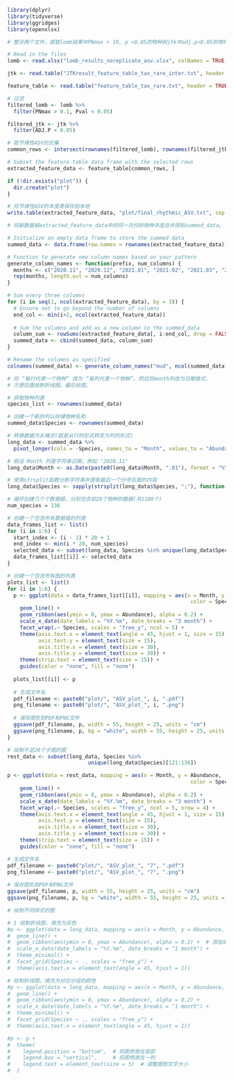 
```{r}
library(dplyr)
library(tidyverse)
library(ggridges)
library(openxlsx)

# 整合两个文件，提取lomb结果中PNmax > 10, p <0.05的物种和jtk中adj.p<0.05的物种

# Read in the files
lomb <- read.xlsx("lomb_results_noreplicate_asv.xlsx", colNames = TRUE, rowNames = T)

jtk <- read.table("JTKresult_feature_table_tax_rare_inter.txt", header = TRUE, sep = "\t", check.names = FALSE, row.names = 1)

feature_table <- read.table("feature_table_tax_rare.txt", header = TRUE, sep = "\t", check.names = FALSE, row.names = 1)

# 过滤
filtered_lomb <- lomb %>%
  filter(PNmax > 0.1, Pval < 0.05)

filtered_jtk <- jtk %>%
  filter(ADJ.P < 0.05)

# 取节律性ASV的交集
common_rows <- intersect(rownames(filtered_lomb), rownames(filtered_jtk))

# Subset the feature table data frame with the selected rows
extracted_feature_data <- feature_table[common_rows, ]

if (!dir.exists("plot")) {
  dir.create("plot")
}

# 将节律性ASV的丰度表保存到本地
write.table(extracted_feature_data, "plot/final_rhythmic_ASV.txt", sep = "\t", quote = FALSE, col.names = NA)
```


```{r}
# 将新数据框extracted_feature_data中的同一月份的物种丰度合并得到summed_data。

# Initialize an empty data frame to store the summed data
summed_data <- data.frame(row.names = rownames(extracted_feature_data))

# Function to generate new column names based on your pattern
generate_column_names <- function(prefix, num_columns) {
  months <- c("2020.11", "2020.12", "2021.01", "2021.02", "2021.03", "2021.04", "2021.05", "2021.06", "2021.07", "2021.08", "2021.09", "2021.10", "2021.11", "2021.12", "2022.01", "2022.02", "2022.03", "2022.04", "2022.05", "2022.06", "2022.07", "2022.08", "2022.09", "2022.10")
  rep(months, length.out = num_columns)
}

# Sum every three columns
for (i in seq(1, ncol(extracted_feature_data), by = 3)) {
  # Ensure not to go beyond the number of columns
  end_col <- min(i+2, ncol(extracted_feature_data))
  
  # Sum the columns and add as a new column to the summed_data
  column_sum <- rowSums(extracted_feature_data[, i:end_col, drop = FALSE])
  summed_data <- cbind(summed_data, column_sum)
}

# Rename the columns as specified
colnames(summed_data) <- generate_column_names("mud", ncol(summed_data))

```


```{r}
# 将 “每行代表一个物种” 改为 “每列代表一个物种”。然后将month列改为日期格式，
# 方便后面绘制折线图。最后绘图。

# 获取物种列表
species_list <- rownames(summed_data)

# 创建一个新的列以存储物种名称
summed_data$Species <- rownames(summed_data)

# 转换数据为长格式(就是从行的形式转变为列的形式)
long_data <- summed_data %>%
  pivot_longer(cols = -Species, names_to = "Month", values_to = "Abundance")

# 假设 Month 列是字符串日期，例如 "2020.11"
long_data$Month <- as.Date(paste0(long_data$Month, ".01"), format = "%Y.%m.%d")

# 使用strsplit函数分割字符串并提取最后一个分号后面的内容
long_data$Species <- sapply(strsplit(long_data$Species, ";"), function(x) tail(x, 1))

# 循环创建几个个数据框，分别包含前20个物种的数据(共1180个)
num_species = 136

# 创建一个包含所有数据框的列表
data_frames_list <- list()
for (i in 1:6) {
  start_index <- (i - 1) * 20 + 1
  end_index <- min(i * 20, num_species)
  selected_data <- subset(long_data, Species %in% unique(long_data$Species)[start_index:end_index])
  data_frames_list[[i]] <- selected_data
}

# 创建一个包含所有图的列表
plots_list <- list()
for (i in 1:6) {
  p <- ggplot(data = data_frames_list[[i]], mapping = aes(x = Month, y = Abundance, 
                                                           color = Species, fill = Species)) +
    geom_line() +
    geom_ribbon(aes(ymin = 0, ymax = Abundance), alpha = 0.2) +
    scale_x_date(date_labels = "%Y.%m", date_breaks = "3 month") +
    facet_wrap(.~ Species, scales = "free_y", ncol = 5) +
    theme(axis.text.x = element_text(angle = 45, hjust = 1, size = 15), 
          axis.text.y = element_text(size = 15), 
          axis.title.x = element_text(size = 30), 
          axis.title.y = element_text(size = 30)) +
    theme(strip.text = element_text(size = 15)) +
    guides(color = "none", fill = "none")
  
  plots_list[[i]] <- p
  
  # 生成文件名
  pdf_filename <- paste0("plot/", "ASV_plot_", i, ".pdf")
  png_filename <- paste0("plot/", "ASV_plot_", i, ".png")
  
  # 保存图形到PDF和PNG文件
  ggsave(pdf_filename, p, width = 55, height = 25, units = "cm")
  ggsave(png_filename, p, bg = "white", width = 55, height = 25, units = "cm")
}

# 绘制不足20个子图的图
rest_data <- subset(long_data, Species %in%
                          unique(long_data$Species)[121:136])

p <- ggplot(data = rest_data, mapping = aes(x = Month, y = Abundance, 
                                                           color = Species, fill = Species)) +
    geom_line() +
    geom_ribbon(aes(ymin = 0, ymax = Abundance), alpha = 0.2) +
    scale_x_date(date_labels = "%Y.%m", date_breaks = "3 month") +
    facet_wrap(.~ Species, scales = "free_y", ncol = 5, nrow = 4) +
    theme(axis.text.x = element_text(angle = 45, hjust = 1, size = 15), 
          axis.text.y = element_text(size = 15), 
          axis.title.x = element_text(size = 30), 
          axis.title.y = element_text(size = 30)) +
    theme(strip.text = element_text(size = 15)) +
    guides(color = "none", fill = "none")

# 生成文件名
pdf_filename <- paste0("plot/", "ASV_plot_", "7", ".pdf")
png_filename <- paste0("plot/", "ASV_plot_", "7", ".png")
  
# 保存图形到PDF和PNG文件
ggsave(pdf_filename, p, width = 55, height = 25, units = "cm")
ggsave(png_filename, p, bg = "white", width = 55, height = 25, units = "cm")
```

```{r}
# 绘制不同样式的图

# 1 绘制折线图，填充为灰色
#p <- ggplot(data = long_data, mapping = aes(x = Month, y = Abundance, color = Species)) +
#  geom_line() +
#  geom_ribbon(aes(ymin = 0, ymax = Abundance), alpha = 0.2) +  # 添加填充颜色
#  scale_x_date(date_labels = "%Y.%m", date_breaks = "1 month") +
#  theme_minimal() +
#  facet_grid(Species ~ ., scales = "free_y") +
#  theme(axis.text.x = element_text(angle = 45, hjust = 1))

# 绘制折线图，填充为对应分组的颜色
#p <- ggplot(data = long_data, mapping = aes(x = Month, y = Abundance, color = Species, fill = #Species)) +
#  geom_line() +
#  geom_ribbon(aes(ymin = 0, ymax = Abundance), alpha = 0.2) +
#  scale_x_date(date_labels = "%Y.%m", date_breaks = "1 month") +
#  theme_minimal() +
#  facet_grid(Species ~ ., scales = "free_y") +
#  theme(axis.text.x = element_text(angle = 45, hjust = 1))

```

```{r}

#p <- p +
#  theme(
#    legend.position = "bottom",  # 将图例放在底部
#    legend.box = "vertical",     # 将图例放在一列
#    legend.text = element_text(size = 5)  # 调整图例文字大小
#  )

```




